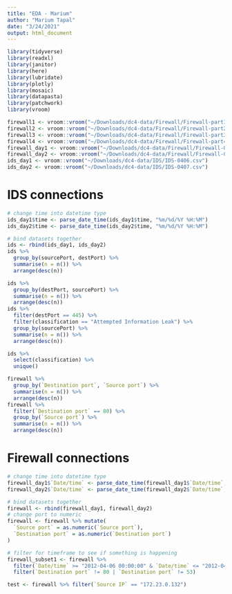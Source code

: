 ```yaml
---
title: "EDA - Marium"
author: "Marium Tapal"
date: "3/24/2021"
output: html_document
---
```


```r
library(tidyverse)
library(readxl)
library(janitor)
library(here)
library(lubridate)
library(plotly)
library(mosaic)
library(datapasta)
library(patchwork)
library(vroom)
```

```r
firewall1 <- vroom::vroom("~/Downloads/dc4-data/Firewall/Firewall-part1.txt", col_names = FALSE)
firewall2 <- vroom::vroom("~/Downloads/dc4-data/Firewall/Firewall-part2.txt")
firewall3 <- vroom::vroom("~/Downloads/dc4-data/Firewall/Firewall-part3.txt", col_names = FALSE)
firewall4 <- vroom::vroom("~/Downloads/dc4-data/Firewall/Firewall-part4.txt")
firewall_day1 <- vroom::vroom("~/Downloads/dc4-data/Firewall/Firewall-04062012.csv")
firewall_day2 <- vroom::vroom("~/Downloads/dc4-data/Firewall/Firewall-04072012.csv")
ids_day1 <- vroom::vroom("~/Downloads/dc4-data/IDS/IDS-0406.csv")
ids_day2 <- vroom::vroom("~/Downloads/dc4-data/IDS/IDS-0407.csv")
```

# IDS connections

```r
# change time into datetime type
ids_day1$time <- parse_date_time(ids_day1$time, "%m/%d/%Y %H:%M")
ids_day2$time <- parse_date_time(ids_day2$time, "%m/%d/%Y %H:%M")

# bind datasets together
ids <- rbind(ids_day1, ids_day2)
ids %>%
  group_by(sourcePort, destPort) %>%
  summarise(n = n()) %>%
  arrange(desc(n))

ids %>%
  group_by(destPort, sourcePort) %>%
  summarise(n = n()) %>%
  arrange(desc(n))
ids %>%
  filter(destPort == 445) %>%
  filter(classification == "Attempted Information Leak") %>%
  group_by(sourcePort) %>%
  summarise(n = n()) %>%
  arrange(desc(n))

ids %>%
  select(classification) %>%
  unique()

firewall %>%
  group_by(`Destination port`, `Source port`) %>%
  summarise(n = n()) %>%
  arrange(desc(n))
firewall %>%
  filter(`Destination port` == 80) %>%
  group_by(`Source port`) %>%
  summarise(n = n()) %>%
  arrange(desc(n))
```

# Firewall connections

```r
# change time into datetime type
firewall_day1$`Date/time` <- parse_date_time(firewall_day1$`Date/time`, "%d/%Om/%Y %H:%M:%S")
firewall_day2$`Date/time` <- parse_date_time(firewall_day2$`Date/time`, "%d/%Om/%Y %H:%M:%S")

# bind datasets together
firewall <- rbind(firewall_day1, firewall_day2)
# change port to numeric
firewall <- firewall %>% mutate(
  `Source port` = as.numeric(`Source port`),
  `Destination port` = as.numeric(`Destination port`)
)

# filter for timeframe to see if something is happening
firewall_subset1 <- firewall %>%
  filter(`Date/time` >= "2012-04-06 00:00:00" & `Date/time` <= "2012-04-06 01:00:00") %>%
  filter(`Destination port` != 80 | `Destination port` != 53)

test <- firewall %>% filter(`Source IP` == "172.23.0.132")
```
